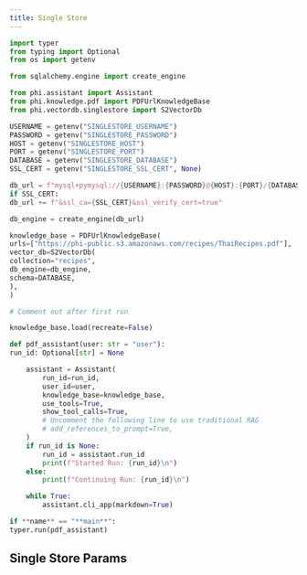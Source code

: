 ```yaml
---
title: Single Store
---
```


<CodeGroup>

```python agent.py
import typer
from typing import Optional
from os import getenv

from sqlalchemy.engine import create_engine

from phi.assistant import Assistant
from phi.knowledge.pdf import PDFUrlKnowledgeBase
from phi.vectordb.singlestore import S2VectorDb

USERNAME = getenv("SINGLESTORE_USERNAME")
PASSWORD = getenv("SINGLESTORE_PASSWORD")
HOST = getenv("SINGLESTORE_HOST")
PORT = getenv("SINGLESTORE_PORT")
DATABASE = getenv("SINGLESTORE_DATABASE")
SSL_CERT = getenv("SINGLESTORE_SSL_CERT", None)

db_url = f"mysql+pymysql://{USERNAME}:{PASSWORD}@{HOST}:{PORT}/{DATABASE}?charset=utf8mb4"
if SSL_CERT:
db_url += f"&ssl_ca={SSL_CERT}&ssl_verify_cert=true"

db_engine = create_engine(db_url)

knowledge_base = PDFUrlKnowledgeBase(
urls=["https://phi-public.s3.amazonaws.com/recipes/ThaiRecipes.pdf"],
vector_db=S2VectorDb(
collection="recipes",
db_engine=db_engine,
schema=DATABASE,
),
)

# Comment out after first run

knowledge_base.load(recreate=False)

def pdf_assistant(user: str = "user"):
run_id: Optional[str] = None

    assistant = Assistant(
        run_id=run_id,
        user_id=user,
        knowledge_base=knowledge_base,
        use_tools=True,
        show_tool_calls=True,
        # Uncomment the following line to use traditional RAG
        # add_references_to_prompt=True,
    )
    if run_id is None:
        run_id = assistant.run_id
        print(f"Started Run: {run_id}\n")
    else:
        print(f"Continuing Run: {run_id}\n")

    while True:
        assistant.cli_app(markdown=True)

if **name** == "**main**":
typer.run(pdf_assistant)

```

</CodeGroup>

## Single Store Params

<Snippet file="vectordb_singlestore_params.mdx" />
